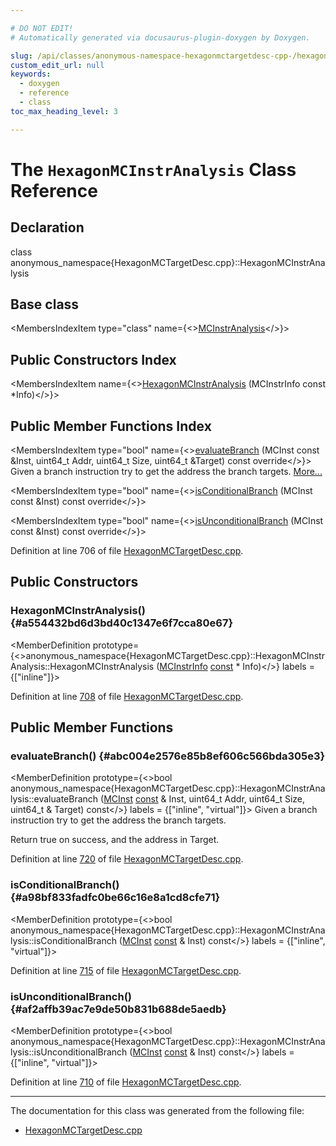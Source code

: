 ```yaml
---

# DO NOT EDIT!
# Automatically generated via docusaurus-plugin-doxygen by Doxygen.

slug: /api/classes/anonymous-namespace-hexagonmctargetdesc-cpp-/hexagonmcinstranalysis
custom_edit_url: null
keywords:
  - doxygen
  - reference
  - class
toc_max_heading_level: 3

---
```





# The `HexagonMCInstrAnalysis` Class Reference

<DoxygenPage pluginConfig={pluginConfig}>



## Declaration

<CodeBlock>class anonymous_namespace{HexagonMCTargetDesc.cpp}::HexagonMCInstrAnalysis</CodeBlock>

## Base class

<MembersIndex>

<MembersIndexItem
  type="class"
  name={<><a href="/docs/api/classes/llvm/mcinstranalysis">MCInstrAnalysis</a></>}>
</MembersIndexItem>

</MembersIndex>

## Public Constructors Index

<MembersIndex>

<MembersIndexItem
  name={<><a href="#a554432bd6d3bd40c1347e6f7cca80e67">HexagonMCInstrAnalysis</a> (MCInstrInfo const &#42;Info)</>}>
</MembersIndexItem>

</MembersIndex>

## Public Member Functions Index

<MembersIndex>

<MembersIndexItem
  type="bool"
  name={<><a href="#abc004e2576e85b8ef606c566bda305e3">evaluateBranch</a> (MCInst const &amp;Inst, uint64&#95;t Addr, uint64&#95;t Size, uint64&#95;t &amp;Target) const override</>}>
Given a branch instruction try to get the address the branch targets. <a href="#abc004e2576e85b8ef606c566bda305e3">More...</a>
</MembersIndexItem>

<MembersIndexItem
  type="bool"
  name={<><a href="#a98bf833fadfc0be66c16e8a1cd8cfe71">isConditionalBranch</a> (MCInst const &amp;Inst) const override</>}>
</MembersIndexItem>

<MembersIndexItem
  type="bool"
  name={<><a href="#af2affb39ac7e9de50b831b688de5aedb">isUnconditionalBranch</a> (MCInst const &amp;Inst) const override</>}>
</MembersIndexItem>

</MembersIndex>


Definition at line 706 of file <a href="/docs/api/files/lib/lib/target/lib/target/hexagon/lib/target/hexagon/mctargetdesc/hexagonmctargetdesc-cpp">HexagonMCTargetDesc.cpp</a>.

<SectionDefinition>

## Public Constructors

### HexagonMCInstrAnalysis() {#a554432bd6d3bd40c1347e6f7cca80e67}

<MemberDefinition
  prototype={<>anonymous&#95;namespace&#123;HexagonMCTargetDesc.cpp&#125;::HexagonMCInstrAnalysis::HexagonMCInstrAnalysis (<a href="/docs/api/classes/llvm/mcinstrinfo">MCInstrInfo</a> <a href="/docs/api/files/lib/lib/target/lib/target/aarch64/aarch64promoteconstant-cpp/#a90f8350fecae261c25be85d38b451bff">const</a> &#42; Info)</>}
  labels = {["inline"]}>

Definition at line <a href="/docs/api/files/lib/lib/target/lib/target/hexagon/lib/target/hexagon/mctargetdesc/hexagonmctargetdesc-cpp/#l00708">708</a> of file <a href="/docs/api/files/lib/lib/target/lib/target/hexagon/lib/target/hexagon/mctargetdesc/hexagonmctargetdesc-cpp">HexagonMCTargetDesc.cpp</a>.
</MemberDefinition>

</SectionDefinition>

<SectionDefinition>

## Public Member Functions

### evaluateBranch() {#abc004e2576e85b8ef606c566bda305e3}

<MemberDefinition
  prototype={<>bool anonymous&#95;namespace&#123;HexagonMCTargetDesc.cpp&#125;::HexagonMCInstrAnalysis::evaluateBranch (<a href="/docs/api/classes/llvm/mcinst">MCInst</a> <a href="/docs/api/files/lib/lib/target/lib/target/aarch64/aarch64promoteconstant-cpp/#a90f8350fecae261c25be85d38b451bff">const</a> &amp; Inst, uint64&#95;t Addr, uint64&#95;t Size, uint64&#95;t &amp; Target) const</>}
  labels = {["inline", "virtual"]}>
Given a branch instruction try to get the address the branch targets.

Return true on success, and the address in Target.

Definition at line <a href="/docs/api/files/lib/lib/target/lib/target/hexagon/lib/target/hexagon/mctargetdesc/hexagonmctargetdesc-cpp/#l00720">720</a> of file <a href="/docs/api/files/lib/lib/target/lib/target/hexagon/lib/target/hexagon/mctargetdesc/hexagonmctargetdesc-cpp">HexagonMCTargetDesc.cpp</a>.
</MemberDefinition>

### isConditionalBranch() {#a98bf833fadfc0be66c16e8a1cd8cfe71}

<MemberDefinition
  prototype={<>bool anonymous&#95;namespace&#123;HexagonMCTargetDesc.cpp&#125;::HexagonMCInstrAnalysis::isConditionalBranch (<a href="/docs/api/classes/llvm/mcinst">MCInst</a> <a href="/docs/api/files/lib/lib/target/lib/target/aarch64/aarch64promoteconstant-cpp/#a90f8350fecae261c25be85d38b451bff">const</a> &amp; Inst) const</>}
  labels = {["inline", "virtual"]}>

Definition at line <a href="/docs/api/files/lib/lib/target/lib/target/hexagon/lib/target/hexagon/mctargetdesc/hexagonmctargetdesc-cpp/#l00715">715</a> of file <a href="/docs/api/files/lib/lib/target/lib/target/hexagon/lib/target/hexagon/mctargetdesc/hexagonmctargetdesc-cpp">HexagonMCTargetDesc.cpp</a>.
</MemberDefinition>

### isUnconditionalBranch() {#af2affb39ac7e9de50b831b688de5aedb}

<MemberDefinition
  prototype={<>bool anonymous&#95;namespace&#123;HexagonMCTargetDesc.cpp&#125;::HexagonMCInstrAnalysis::isUnconditionalBranch (<a href="/docs/api/classes/llvm/mcinst">MCInst</a> <a href="/docs/api/files/lib/lib/target/lib/target/aarch64/aarch64promoteconstant-cpp/#a90f8350fecae261c25be85d38b451bff">const</a> &amp; Inst) const</>}
  labels = {["inline", "virtual"]}>

Definition at line <a href="/docs/api/files/lib/lib/target/lib/target/hexagon/lib/target/hexagon/mctargetdesc/hexagonmctargetdesc-cpp/#l00710">710</a> of file <a href="/docs/api/files/lib/lib/target/lib/target/hexagon/lib/target/hexagon/mctargetdesc/hexagonmctargetdesc-cpp">HexagonMCTargetDesc.cpp</a>.
</MemberDefinition>

</SectionDefinition>

<hr/>

The documentation for this class was generated from the following file:

<ul>
<li><a href="/docs/api/files/lib/lib/target/lib/target/hexagon/lib/target/hexagon/mctargetdesc/hexagonmctargetdesc-cpp">HexagonMCTargetDesc.cpp</a></li>
</ul>

</DoxygenPage>
